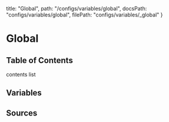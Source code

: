   title: "Global",
  path: "/configs/variables/global",
  docsPath: "configs/variables/global",
  filePath: "configs/variables/_global"
}


# Global

## Table of Contents

contents list

## Variables

<PreviewVariablesSingle filePath={meta.filePath} viewCompiled={false} />

## Sources

<PreviewSources
  title={meta.title}
  docsPath={meta.docsPath}
  scssPath={meta.filePath}
/>
